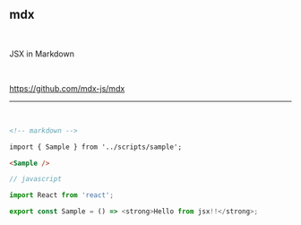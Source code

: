 <!-- sectionTitle: mdx -->

## mdx

<br />

JSX in Markdown

<br />

https://github.com/mdx-js/mdx

---


<Sample />

<br />

```markdown
<!-- markdown -->

import { Sample } from '../scripts/sample';

<Sample />
```

```javascript
// javascript

import React from 'react';

export const Sample = () => <strong>Hello from jsx!!</strong>;
```
